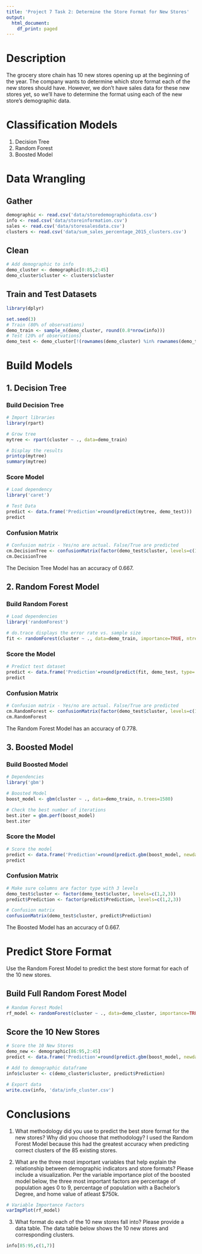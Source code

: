```yaml
---
title: 'Project 7 Task 2: Determine the Store Format for New Stores'
output:
  html_document:
    df_print: paged
---
```


# Description
The grocery store chain has 10 new stores opening up at the beginning of the 
year. The company wants to determine which store format each of the new stores 
should have. However, we don’t have sales data for these new stores yet, so 
we’ll have to determine the format using each of the new store’s demographic 
data.


# Classification Models
1. Decision Tree
2. Random Forest
3. Boosted Model


# Data Wrangling
## Gather
```r
demographic <- read.csv('data/storedemographicdata.csv')
info <- read.csv('data/storeinformation.csv')
sales <- read.csv('data/storesalesdata.csv')
clusters <- read.csv('data/sum_sales_percentage_2015_clusters.csv')
```

## Clean
```r
# Add demographic to info
demo_cluster <- demographic[0:85,2:45]
demo_cluster$cluster <- clusters$cluster
```

## Train and Test Datasets
```r
library(dplyr)

set.seed(3)
# Train (80% of observations)
demo_train <- sample_n(demo_cluster, round(0.8*nrow(info)))
# Test (20% of observations)
demo_test <- demo_cluster[!(rownames(demo_cluster) %in% rownames(demo_train)),]
```


# Build Models
## 1. Decision Tree
### Build Decision Tree
```r
# Import libraries
library(rpart)

# Grow tree
mytree <- rpart(cluster ~ ., data=demo_train)

# Display the results
printcp(mytree)
summary(mytree)
```

### Score Model
```r
# Load dependency
library('caret')

# Test Data
predict <- data.frame('Prediction'=round(predict(mytree, demo_test)))
predict
```

### Confusion Matrix
```r
# Confusion matrix - Yes/no are actual. False/True are predicted
cm.DecisionTree <- confusionMatrix(factor(demo_test$cluster, levels=c(1,2,3)), factor(predict$Prediction, levels=c(1,2,3)))
cm.DecisionTree
```
The Decision Tree Model has an accuracy of 0.667.

## 2. Random Forest Model
### Build Random Forest
```r
# Load dependencies
library('randomForest')

# do.trace displays the error rate vs. sample size
fit <- randomForest(cluster ~ ., data=demo_train, importance=TRUE, ntree=100, do.trace=FALSE)
```

### Score the Model
```r
# Predict test dataset
predict <- data.frame('Prediction'=round(predict(fit, demo_test, type='class')))
predict
```

### Confusion Matrix
```r
# Confusion matrix - Yes/no are actual. False/True are predicted
cm.RandomForest <- confusionMatrix(factor(demo_test$cluster, levels=c(1,2,3)), factor(predict$Prediction, levels=c(1,2,3)))
cm.RandomForest
```
The Random Forest Model has an accuracy of 0.778.

## 3. Boosted Model
### Build Boosted Model
```r
# Dependencies
library('gbm')

# Boosted Model
boost_model <- gbm(cluster ~ ., data=demo_train, n.trees=1580)

# Check the best number of iterations
best.iter = gbm.perf(boost_model)
best.iter
```

### Score the Model
```r
# Score the model
predict <- data.frame('Prediction'=round(predict.gbm(boost_model, newdata=demo_test, n.trees=1580, type='response')))
predict
```

### Confusion Matrix
```r
# Make sure columns are factor type with 3 levels
demo_test$cluster <- factor(demo_test$cluster, levels=c(1,2,3))
predict$Prediction <- factor(predict$Prediction, levels=c(1,2,3))

# Confusion matrix
confusionMatrix(demo_test$cluster, predict$Prediction)
```
The Boosted Model has an accuracy of 0.667.

# Predict Store Format
Use the Random Forest Model to predict the best store format for each of the 10 
new stores.

## Build Full Random Forest Model
```r
# Random Forest Model
rf_model <- randomForest(cluster ~ ., data=demo_cluster, importance=TRUE, ntree=100, do.trace=FALSE)
```

## Score the 10 New Stores
```r
# Score the 10 New Stores
demo_new <- demographic[86:95,2:45]
predict <- data.frame('Prediction'=round(predict.gbm(boost_model, newdata=demo_new, n.trees=1776, type='response')))

# Add to demographic dataframe
info$cluster <- c(demo_cluster$cluster, predict$Prediction)

# Export data
write.csv(info, 'data/info_cluster.csv')
```


# Conclusions

1. What methodology did you use to predict the best store format for the new 
stores? Why did you choose that methodology?
I used the Random Forest Model because this had the greatest accuracy when 
predicting correct clusters of the 85 existing stores.

2. What are the three most important variables that help explain the 
relationship between demographic indicators and store formats? Please include a 
visualization.
Per the variable importance plot of the boosted model below, the three most
important factors are percentage of population ages 0 to 9, percentage of 
population with a Bachelor's Degree, and home value of atleast $750k.
```r
# Variable Importance Factors
varImpPlot(rf_model)
```

3. What format do each of the 10 new stores fall into? Please provide a data 
table.
The data table below shows the 10 new stores and corresponding clusters.
```r
info[85:95,c(1,7)]
```